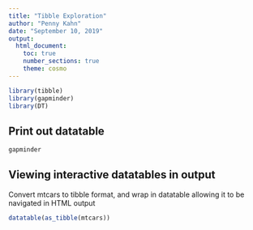 ```yaml
---
title: "Tibble Exploration"
author: "Penny Kahn"
date: "September 10, 2019"
output: 
  html_document:
    toc: true
    number_sections: true
    theme: cosmo
---
```

<!-- echo=FALSE hides code in chunk from output-->
```r
library(tibble)
library(gapminder)
library(DT)
```

## Print out datatable
```r
gapminder
```

<!--This is a comment that you cannot see in the HTML output-->
## Viewing interactive datatables in output 
Convert mtcars to tibble format, and wrap in datatable allowing it to be navigated in HTML output
```r
datatable(as_tibble(mtcars))
```

